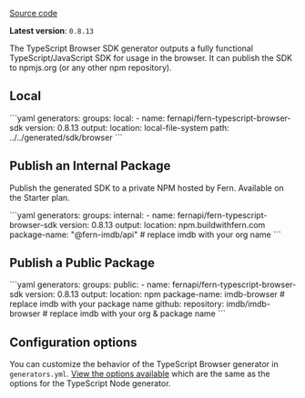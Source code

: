 [Source code](https://github.com/fern-api/fern-typescript)

**Latest version**: `0.8.13`

The TypeScript Browser SDK generator outputs a fully functional TypeScript/JavaScript
SDK for usage in the browser. It can publish the SDK to npmjs.org (or any other npm repository).

## Local

<CodeBlock title="generators.yml">
```yaml
generators:
  groups:
    local:
      - name: fernapi/fern-typescript-browser-sdk
        version: 0.8.13
        output:
          location: local-file-system
          path: ../../generated/sdk/browser
```
</CodeBlock>

## Publish an Internal Package

Publish the generated SDK to a private NPM hosted by Fern. Available on the Starter plan.

<CodeBlock title="generators.yml">
```yaml
generators:
  groups:
    internal:
      - name: fernapi/fern-typescript-browser-sdk
        version: 0.8.13
        output:
          location: npm.buildwithfern.com
          package-name: "@fern-imdb/api" # replace imdb with your org name
```
</CodeBlock>

## Publish a Public Package

<CodeBlock title="generators.yml">
```yaml
generators:
  groups:
    public:
      - name: fernapi/fern-typescript-browser-sdk
        version: 0.8.13
        output:
          location: npm
          package-name: imdb-browser # replace imdb with your package name
        github:
          repository: imdb/imdb-browser # replace imdb with your org & package name
```
</CodeBlock>

## Configuration options

You can customize the behavior of the TypeScript Browser generator in `generators.yml`. [View the options available](https://docs.buildwithfern.com/sdks/typescript-node) which are the same as the options for the TypeScript Node generator.